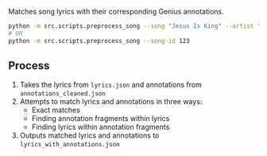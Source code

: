 Matches song lyrics with their corresponding Genius annotations.

```bash
python -m src.scripts.preprocess_song --song "Jesus Is King" --artist "Kanye West"
# OR
python -m src.scripts.preprocess_song --song-id 123
```

## Process

1. Takes the lyrics from `lyrics.json` and annotations from `annotations_cleaned.json`
2. Attempts to match lyrics and annotations in three ways:
   - Exact matches
   - Finding annotation fragments within lyrics
   - Finding lyrics within annotation fragments
3. Outputs matched lyrics and annotations to `lyrics_with_annotations.json`
